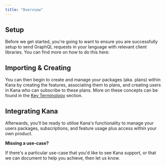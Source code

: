 ```yaml
---
title: "Overview"
---
```


## Setup

Before we get started, you're going to want to ensure you are successfully setup to send GraphQL requests in your language with relevant client libraries. You can find more on how to do this here:

<Card title="Setup" icon="screwdriver-wrench" href="/guides/ruby/setup" />

## Importing & Creating

You can then begin to create and manage your packages (aka. plans) within Kana by creating the features, associating them to plans, and creating users in Kana who can subscribe to these plans. More on these concepts can be found in the [Key Terminology](/kana-concepts#key-terminology) section.

<Card
  title="Create Features"
  icon="star"
  href="/guides/ruby/importing-and-creating/create-features"
/>

<Card
  title="Create Packages"
  icon="box-taped"
  href="/guides/ruby/importing-and-creating/create-packages"
/>

<Card
  title="Create Users"
  icon="users"
  href="/guides/ruby/importing-and-creating/create-users"
/>

## Integrating Kana

Afterwards, you'll be ready to utilise Kana's functionality to manage your users packages, subscriptions, and feature usage plus access within your own product.

<Card
  title="Subscribe Users to Plans"
  icon="square-dollar"
  href="/guides/ruby/integrating-kana/subscribe-users-to-plans"
/>

<Card
  title="Record Feature Usage"
  icon="video"
  href="/guides/ruby/integrating-kana/record-feature-usage"
/>

<Card
  title="Identify a User's Feature Entitlement"
  icon="shield-keyhole"
  href="/guides/ruby/integrating-kana/identify-a-users-feature-entitlement"
/>

<Tip>

**Missing a use-case?**

If there's a particular use-case that you'd like to see Kana support, or that we can document to help you achieve, then let us know.

</Tip>
